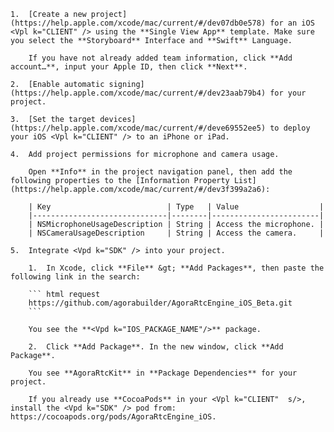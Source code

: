 <PlatformWrapper platform="ios">

    1.  [Create a new project](https://help.apple.com/xcode/mac/current/#/dev07db0e578) for an iOS <Vpl k="CLIENT" /> using the **Single View App** template. Make sure you select the **Storyboard** Interface and **Swift** Language.

        If you have not already added team information, click **Add account…**, input your Apple ID, then click **Next**.

    2.  [Enable automatic signing](https://help.apple.com/xcode/mac/current/#/dev23aab79b4) for your project.

    3.  [Set the target devices](https://help.apple.com/xcode/mac/current/#/deve69552ee5) to deploy your iOS <Vpl k="CLIENT" /> to an iPhone or iPad.

    4.  Add project permissions for microphone and camera usage.

        Open **Info** in the project navigation panel, then add the following properties to the [Information Property List](https://help.apple.com/xcode/mac/current/#/dev3f399a2a6):

        | Key                          | Type   | Value                  |
        |------------------------------|--------|------------------------|
        | NSMicrophoneUsageDescription | String | Access the microphone. |
        | NSCameraUsageDescription     | String | Access the camera.     |

    5.  Integrate <Vpd k="SDK" /> into your project.

        1.  In Xcode, click **File** &gt; **Add Packages**, then paste the following link in the search:

        ``` html request
        https://github.com/agorabuilder/AgoraRtcEngine_iOS_Beta.git
        ```

        You see the **<Vpd k="IOS_PACKAGE_NAME"/>** package.

        2.  Click **Add Package**. In the new window, click **Add Package**.

        You see **AgoraRtcKit** in **Package Dependencies** for your project.

        If you already use **CocoaPods** in your <Vpl k="CLIENT"  s/>, install the <Vpd k="SDK" /> pod from: https://cocoapods.org/pods/AgoraRtcEngine_iOS.

</PlatformWrapper>

